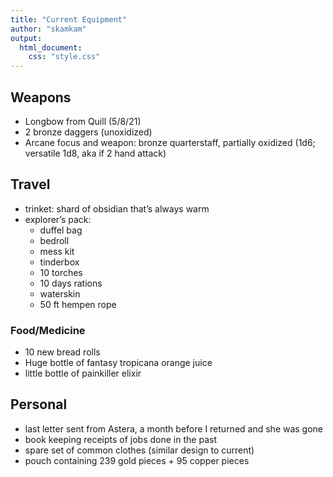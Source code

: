 ```yaml
---
title: "Current Equipment"
author: "skamkam"
output:
  html_document:
    css: "style.css"
---
```


## Weapons

- Longbow from Quill (5/8/21)
- 2 bronze daggers (unoxidized)
- Arcane focus and weapon: bronze quarterstaff, partially oxidized (1d6; versatile 1d8, aka if 2 hand attack)

## Travel

- trinket: shard of obsidian that’s always warm
- explorer’s pack:
    + duffel bag
    + bedroll
    + mess kit
    + tinderbox
    + 10 torches
    + 10 days rations
    + waterskin
    + 50 ft hempen rope


### Food/Medicine

- 10 new bread rolls
- Huge bottle of fantasy tropicana orange juice
- little bottle of painkiller elixir

## Personal

- last letter sent from Astera, a month before I returned and she was gone
- book keeping receipts of jobs done in the past
- spare set of common clothes (similar design to current)
- pouch containing 239 gold pieces + 95 copper pieces



